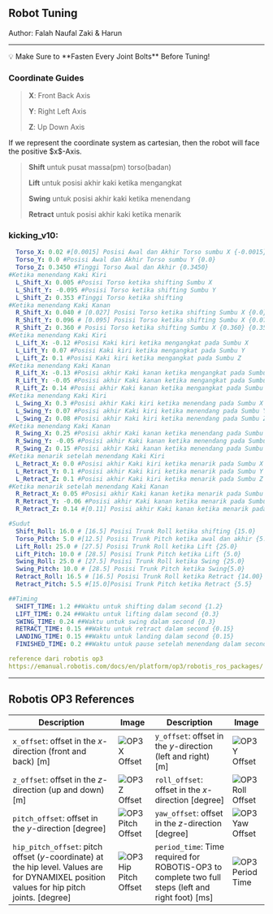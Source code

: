 
## Robot Tuning

Author: Falah Naufal Zaki & Harun

---

<Callout type='info'>
💡 Make Sure to **Fasten Every Joint Bolts** Before Tuning!
</Callout>

### Coordinate Guides

> 
> **X**: Front Back Axis
> 
> **Y**: Right Left Axis
> 
> **Z**: Up Down Axis
> 

<Callout type='warning'>
If we represent the coordinate system as cartesian, then the robot will face the positive $x$-Axis.
</Callout>

> **Shift** untuk pusat massa(pm) torso(badan)
> 
> 
> **Lift** untuk posisi akhir kaki ketika mengangkat
> 
> **Swing** untuk posisi akhir kaki ketika menendang
> 
> **Retract** untuk posisi akhir kaki ketika menarik
> 

### kicking_v10:

```yaml
  Torso_X: 0.02 #[0.0015] Posisi Awal dan Akhir Torso sumbu X {-0.0015}
  Torso_Y: 0.0 #Posisi Awal dan Akhir Torso sumbu Y {0.0}
  Torso_Z: 0.3450 #Tinggi Torso Awal dan Akhir {0.3450}
#Ketika menendang Kaki Kiri
  L_Shift_X: 0.005 #Posisi Torso ketika shifting Sumbu X
  L_Shift_Y: -0.095 #Posisi Torso ketika shifting Sumbu Y
  L_Shift_Z: 0.353 #Tinggi Torso ketika shifting
#Ketika menendang Kaki Kanan
  R_Shift_X: 0.040 # [0.027] Posisi Torso ketika shifting Sumbu X {0.0}
  R_Shift_Y: 0.096 # [0.095] Posisi Torso ketika shifting Sumbu X {0.075} {0.1} {0.096}
  R_Shift_Z: 0.360 # Posisi Torso ketika shifting Sumbu X {0.360} {0.355}
#Ketika menendang Kaki Kiri
  L_Lift_X: -0.12 #Posisi Kaki kiri ketika mengangkat pada Sumbu X
  L_Lift_Y: 0.07 #Posisi Kaki kiri ketika mengangkat pada Sumbu Y
  L_Lift_Z: 0.1 #Posisi Kaki kiri ketika mengangkat pada Sumbu Z
#Ketika menendang Kaki Kanan
  R_Lift_X: -0.13 #Posisi akhir Kaki kanan ketika mengangkat pada Sumbu X {-0.12}
  R_Lift_Y: -0.05 #Posisi akhir Kaki kanan ketika mengangkat pada Sumbu Y {-0.07}
  R_Lift_Z: 0.14 #Posisi akhir Kaki kanan ketika mengangkat pada Sumbu Z {0.17}
#Ketika menendang Kaki Kiri
  L_Swing_X: 0.3 #Posisi akhir Kaki kiri ketika menendang pada Sumbu X
  L_Swing_Y: 0.07 #Posisi akhir Kaki kiri ketika menendang pada Sumbu Y
  L_Swing_Z: 0.08 #Posisi akhir Kaki kiri ketika menendang pada Sumbu Z
#Ketika menendang Kaki Kanan
  R_Swing_X: 0.25 #Posisi akhir Kaki kanan ketika menendang pada Sumbu X {0.31}
  R_Swing_Y: -0.05 #Posisi akhir Kaki kanan ketika menendang pada Sumbu Y {-0.07}
  R_Swing_Z: 0.15 #Posisi akhir Kaki kanan ketika menendang pada Sumbu Z {0.14}
#Ketika menarik setelah menendang Kaki Kiri
  L_Retract_X: 0.0 #Posisi akhir Kaki kiri ketika menarik pada Sumbu X
  L_Retract_Y: 0.1 #Posisi akhir Kaki kiri ketika menarik pada Sumbu Y
  L_Retract_Z: 0.1 #Posisi akhir Kaki kiri ketika menarik pada Sumbu Z
#Ketika menarik setelah menendang Kaki Kanan
  R_Retract_X: 0.05 #Posisi akhir Kaki kanan ketika menarik pada Sumbu X {0.0}
  R_Retract_Y: -0.06 #Posisi akhir Kaki kanan ketika menarik pada Sumbu Y {-0.1}
  R_Retract_Z: 0.14 #[0.11] Posisi akhir Kaki kanan ketika menarik pada Sumbu Z {0.17}

#Sudut
  Shift_Roll: 16.0 # [16.5] Posisi Trunk Roll ketika shifting {15.0}
  Torso_Pitch: 5.0 #[12.5] Posisi Trunk Pitch ketika awal dan akhir {5.0}
  Lift_Roll: 25.0 # [27.5] Posisi Trunk Roll ketika Lift {25.0}
  Lift_Pitch: 10.0 # [28.5] Posisi Trunk Pitch ketika Lift {5.0}
  Swing_Roll: 25.0 # [27.5] Posisi Trunk Roll ketika Swing {25.0}
  Swing_Pitch: 10.0 # [28.5] Posisi Trunk Pitch ketika Swing{5.0}
  Retract_Roll: 16.5 # [16.5] Posisi Trunk Roll ketika Retract {14.00} {16.5]
  Retract_Pitch: 5.5 #[15.0]Posisi Trunk Pitch ketika Retract {5.5}

##Timing
  SHIFT_TIME: 1.2 ##Waktu untuk shifting dalam second {1.2}
  LIFT_TIME: 0.24 ##Waktu untuk lifting dalam second {0.3}
  SWING_TIME: 0.24 ##Waktu untuk swing dalam second {0.3}
  RETRACT_TIME: 0.15 ##Waktu untuk retract dalam second {0.15}
  LANDING_TIME: 0.15 ##Waktu untuk landing dalam second {0.15}
  FINISHED_TIME: 0.2 ##Waktu untuk pause setelah menendang dalam second {0.2}

reference dari robotis op3
https://emanual.robotis.com/docs/en/platform/op3/robotis_ros_packages/ 
```

---

## Robotis OP3 References

| Description | Image | Description | Image |
| -- | -------- | ----------- | --------- |
| `x_offset`: offset in the $x$-direction (front and back) [m] | <Image src="/assets/altair/tuning/op3_walking_module_image142.jpg" alt="OP3 X Offset" width={200} height={200} /> | `y_offset`: offset in the $y$-direction (left and right) [m] | <Image src="/assets/altair/tuning/op3_walking_module_image143.jpg" alt="OP3 Y Offset" width={200} height={200} /> |
| `z_offset`: offset in the $z$-direction (up and down) [m] | <Image src="/assets/altair/tuning/op3_walking_module_image144.jpg" alt="OP3 Z Offset" width={200} height={200} /> | `roll_offset`: offset in the $x$-direction [degree] | <Image src="/assets/altair/tuning/op3_walking_module_image145.jpg" alt="OP3 Roll Offset" width={200} height={200} /> |
| `pitch_offset`: offset in the $y$-direction [degree] | <Image src="/assets/altair/tuning/op3_walking_module_image146.jpg" alt="OP3 Pitch Offset" width={200} height={200} /> | `yaw_offset`: offset in the $z$-direction [degree] | <Image src="/assets/altair/tuning/op3_walking_module_image2.gif" alt="OP3 Yaw Offset" width={200} height={200} /> |
| `hip_pitch_offset`: pitch offset ($y$-coordinate) at the hip level. Values are for DYNAMIXEL position values for hip pitch joints. [degree] | <Image src="/assets/altair/tuning/op3_walking_module_image147.jpg" alt="OP3 Hip Pitch Offset" width={200} height={200} /> | `period_time`: Time required for ROBOTIS-OP3 to complete two full steps (left and right foot) [ms] | <Image src="/assets/altair/tuning/op3_walking_module_image148.jpg" alt="OP3 Period Time" width={200} height={200} /> |